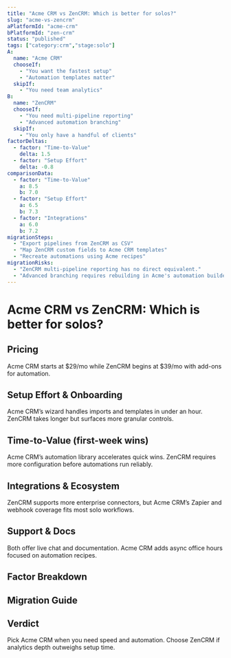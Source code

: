 ```yaml
---
title: "Acme CRM vs ZenCRM: Which is better for solos?"
slug: "acme-vs-zencrm"
aPlatformId: "acme-crm"
bPlatformId: "zen-crm"
status: "published"
tags: ["category:crm","stage:solo"]
A:
  name: "Acme CRM"
  chooseIf:
    - "You want the fastest setup"
    - "Automation templates matter"
  skipIf:
    - "You need team analytics"
B:
  name: "ZenCRM"
  chooseIf:
    - "You need multi-pipeline reporting"
    - "Advanced automation branching"
  skipIf:
    - "You only have a handful of clients"
factorDeltas:
  - factor: "Time-to-Value"
    delta: 1.5
  - factor: "Setup Effort"
    delta: -0.8
comparisonData:
  - factor: "Time-to-Value"
    a: 8.5
    b: 7.0
  - factor: "Setup Effort"
    a: 6.5
    b: 7.3
  - factor: "Integrations"
    a: 6.0
    b: 7.2
migrationSteps:
  - "Export pipelines from ZenCRM as CSV"
  - "Map ZenCRM custom fields to Acme CRM templates"
  - "Recreate automations using Acme recipes"
migrationRisks:
  - "ZenCRM multi-pipeline reporting has no direct equivalent."
  - "Advanced branching requires rebuilding in Acme's automation builder."
---
```


# Acme CRM vs ZenCRM: Which is better for solos?

<ChooseIf a={frontMatter.A} b={frontMatter.B} deltas={frontMatter.factorDeltas} />

## Pricing
Acme CRM starts at $29/mo while ZenCRM begins at $39/mo with add-ons for automation.

## Setup Effort & Onboarding
Acme CRM’s wizard handles imports and templates in under an hour. ZenCRM takes longer but surfaces more granular controls.

## Time-to-Value (first-week wins)
Acme CRM’s automation library accelerates quick wins. ZenCRM requires more configuration before automations run reliably.

## Integrations & Ecosystem
ZenCRM supports more enterprise connectors, but Acme CRM’s Zapier and webhook coverage fits most solo workflows.

## Support & Docs
Both offer live chat and documentation. Acme CRM adds async office hours focused on automation recipes.

## Factor Breakdown
<CompareTable data={frontMatter.comparisonData} />

## Migration Guide
<MigrationGuide from={frontMatter.B.name} to={frontMatter.A.name} steps={frontMatter.migrationSteps} risks={frontMatter.migrationRisks} />

## Verdict
Pick Acme CRM when you need speed and automation. Choose ZenCRM if analytics depth outweighs setup time.
